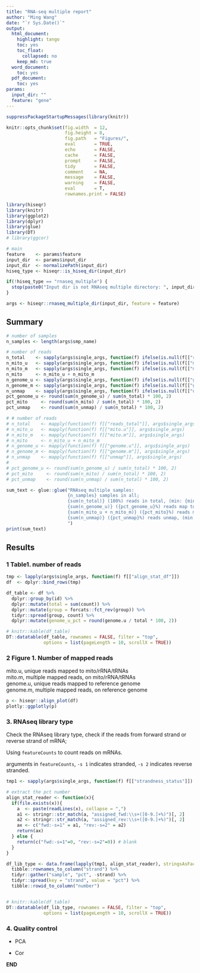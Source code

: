 ```yaml
---
title: "RNA-seq multiple report"
author: "Ming Wang"
date: "`r Sys.Date()`"
output:
  html_document:
    highlight: tango
    toc: yes
    toc_float:
      collapsed: no
    keep_md: true
  word_document:
    toc: yes
  pdf_document:
    toc: yes
params:
  input_dir: ""
  feature: "gene"
---
```


```r
suppressPackageStartupMessages(library(knitr))

knitr::opts_chunk$set(fig.width  = 12, 
                      fig.height = 8, 
                      fig.path   = "Figures/",
                      eval       = TRUE,
                      echo       = FALSE,
                      cache      = FALSE,
                      prompt     = FALSE,
                      tidy       = FALSE,
                      comment    = NA,
                      message    = FALSE,
                      warning    = FALSE,
                      eval       = T,
                      rownames.print = FALSE)
```


```r
library(hiseqr)
library(knitr)
library(ggplot2)
library(dplyr)
library(glue)
library(DT)
# library(ggcor)
```


```r
# main 
feature    <- params$feature
input_dir  <- params$input_dir
input_dir  <- normalizePath(input_dir)
hiseq_type <- hiseqr::is_hiseq_dir(input_dir)

if(!hiseq_type == "rnaseq_multiple") {
  stop(paste0("Input dir is not RNAseq multiple directory: ", input_dir))
}
```


```r
args <- hiseqr::rnaseq_multiple_dir(input_dir, feature = feature)
```

## Summary

```r
# number of samples
n_samples <- length(args$smp_name)

# number of reads
n_total    <- sapply(args$single_args, function(f) ifelse(is.null(f[["reads_total"]]), 0, f[["reads_total"]]))
n_mito_u   <- sapply(args$single_args, function(f) ifelse(is.null(f[["mito.u"]]), 0, f[["mito.u"]]))
n_mito_m   <- sapply(args$single_args, function(f) ifelse(is.null(f[["mito.m"]]), 0, f[["mito.m"]]))
n_mito     <- n_mito_u + n_mito_m
n_genome_u <- sapply(args$single_args, function(f) ifelse(is.null(f[["genome.u"]]), 0, f[["genome.u"]]))
n_genome_m <- sapply(args$single_args, function(f) ifelse(is.null(f[["genome.m"]]), 0, f[["genome.m"]]))
n_unmap    <- sapply(args$single_args, function(f) ifelse(is.null(f[["unmap"]]), 0, f[["unmap"]]))
pct_genome_u <- round(sum(n_genome_u) / sum(n_total) * 100, 2)
pct_mito     <- round(sum(n_mito) / sum(n_total) * 100, 2)
pct_unmap    <- round(sum(n_unmap) / sum(n_total) * 100, 2)

# # number of reads
# n_total    <- mapply(function(f) f[["reads_total"]], args$single_args)
# n_mito_u   <- mapply(function(f) f[["mito.u"]], args$single_args)
# n_mito_m   <- mapply(function(f) f[["mito.m"]], args$single_args)
# n_mito     <- n_mito_u + n_mito_m
# n_genome_u <- mapply(function(f) f[["genome.u"]], args$single_args)
# n_genome_m <- mapply(function(f) f[["genome.m"]], args$single_args)
# n_unmap    <- mapply(function(f) f[["unmap"]], args$single_args)
# 
# pct_genome_u <- round(sum(n_genome_u) / sum(n_total) * 100, 2)
# pct_mito     <- round(sum(n_mito) / sum(n_total) * 100, 2)
# pct_unmap    <- round(sum(n_unmap) / sum(n_total) * 100, 2)

sum_text <- glue::glue("RNAseq multiple samples:
                       {n_samples} samples in all;
                       {sum(n_total)} (100%) reads in total, (min: {min(n_total)}, max: {max(n_total)});
                       {sum(n_genome_u)} ({pct_genome_u}%) reads map to genome, uniquely, (min: {min(n_genome_u)}, max: {max(n_genome_u)});
                       {sum(n_mito_u + n_mito_m)} ({pct_mito}%) reads map to rRNAs and tRNAs, (min: {min(n_mito_u + n_mito_m)}, max: {max(n_mito_u + n_mito_m)});
                       {sum(n_unmap)} ({pct_unmap}%) reads unmap, (min: {min(n_unmap)}, max: {max(n_unmap)});
                       ")
print(sum_text)
```

## Results


### 1 Table1. number of reads

```r
tmp <- lapply(args$single_args, function(f) f[["align_stat_df"]])
df  <- dplyr::bind_rows(tmp)

df_table <- df %>% 
  dplyr::group_by(id) %>%
  dplyr::mutate(total = sum(count)) %>%
  dplyr::mutate(group = forcats::fct_rev(group)) %>%
  tidyr::spread(group, count) %>%
  dplyr::mutate(genome_u_pct = round(genome.u / total * 100, 2))

# knitr::kable(df_table)
DT::datatable(df_table, rownames = FALSE, filter = "top", 
              options = list(pageLength = 10, scrollX = TRUE))
```


### 2 Figure 1. Number of mapped reads


mito.u, unique reads mapped to mito/rRNA/tRNAs     
mito.m, multiple mapped reads, on mito/rRNA/tRNAs    
genome.u, unique reads mapped to reference genome    
genome.m, multiple mapped reads, on reference genome    

```r
p <- hiseqr::align_plot(df)
plotly::ggplotly(p)
```


### 3. RNAseq library type

Check the RNAseq library type, check if the reads from forward strand or reverse strand of mRNA;

Using `featureCounts` to count reads on mRNAs.

arguments in `featureCounts`, `-s 1` indicates stranded, `-s 2` indicates reverse stranded.


```r
tmp1 <- sapply(args$single_args, function(f) f[["strandness_status"]])

# extract the pct number
align_stat_reader <- function(x){
  if(file.exists(x)){
    a  <- paste(readLines(x), collapse = ",")
    a1 <- stringr::str_match(a, "assigned_fwd:\\s+([0-9.]+%)")[, 2]
    a2 <- stringr::str_match(a, "assigned_rev:\\s+([0-9.]+%)")[, 2]
    ax <- c("fwd:-s=1" = a1, "rev:-s=2" = a2)
    return(ax)
  } else {
    return(c("fwd:-s=1"=0, "rev:-s=2"=0)) # blank
  }
}

df_lib_type <- data.frame(lapply(tmp1, align_stat_reader), stringsAsFactors = FALSE) %>%
  tibble::rownames_to_column("strand") %>%
  tidyr::gather("sample", "pct", -strand) %>%
  tidyr::spread(key = "strand", value = "pct") %>%
  tibble::rowid_to_column("number")


# knitr::kable(df_table)
DT::datatable(df_lib_type, rownames = FALSE, filter = "top", 
              options = list(pageLength = 10, scrollX = TRUE))
```


### 4. Quality control

+ PCA

+ Cor


**END**


